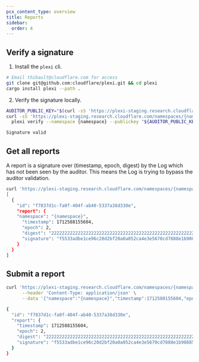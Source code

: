 ```yaml
---
pcx_content_type: overview
title: Reports
sidebar:
  order: 4
---
```


## Verify a signature

1. Install the `plexi` cli.

```sh
# Email thibault@cloudflare.com for access
git clone git@github.com:cloudflare/plexi.git && cd plexi
cargo install plexi --path .
```

2. Verify the signature locally.

```sh
AUDITOR_PUBLIC_KEY="$(curl -sS 'https://plexi-staging.research.cloudflare.com/info' | jq -r '.keys[0].public_key')"
curl -sS 'https://plexi-staging.research.cloudflare.com/namespaces/{namespace}/audits/1' | \
  plexi verify --namespace {namespace} --publickey "${AUDITOR_PUBLIC_KEY}"

Signature valid
```

## Get all reports

A report is a signature over (timestamp, epoch, digest) by the Log which has not been seen by the auditor. This means the Log is trying to bypass the auditor validation.


```sh
curl 'https://plexi-staging.research.cloudflare.com/namespaces/{namespace}/reports'
[
  {
    "id": "f7837d1c-fa0f-404f-ab40-5337a38d330e",
    "report": {
	"namespace": "{namespace}",
      "timestamp": 1712588155604,
      "epoch": 2,
      "digest": "2222222222222222222222222222222222222222222222222222222222222222",
      "signature": "f5533adbe1ce96c20d2bf20a0a052ca4e3e5670cd7888e1b9088523ba704c94c22942ce61d385158f241f3a56871b88d962a63c7b2f6eb92b66567898762f007"
    }
  }
]
```

## Submit a report

```sh
curl 'https://plexi-staging.research.cloudflare.com/namespaces/{namespace}/reports' \
      --header 'Content-Type: application/json' \
      --data '{"namespace":"{namespace}","timestamp":1712588155604,"epoch":2,"digest":"2222222222222222222222222222222222222222222222222222222222222222","signature":"f5533adbe1ce96c20d2bf20a0a052ca4e3e5670cd7888e1b9088523ba704c94c22942ce61d385158f241f3a56871b88d962a63c7b2f6eb92b66567898762f007"}'

{
  "id": "f7837d1c-fa0f-404f-ab40-5337a38d330e",
  "report": {
    "timestamp": 1712588155604,
    "epoch": 2,
    "digest": "2222222222222222222222222222222222222222222222222222222222222222",
    "signature": "f5533adbe1ce96c20d2bf20a0a052ca4e3e5670cd7888e1b9088523ba704c94c22942ce61d385158f241f3a56871b88d962a63c7b2f6eb92b66567898762f007"
  }
}
```